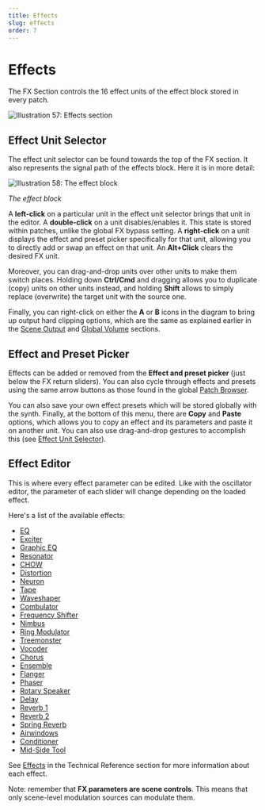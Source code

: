 ```yaml
---
title: Effects
slug: effects
order: 7
---
```


# Effects

The FX Section controls the 16 effect units of the effect block
stored in every patch.

![Illustration 57: Effects section](/images/manual-xt/Pictures/fxsection.png)

## Effect Unit Selector

The effect unit selector can be found towards the top of the FX section. It also represents the signal path
of the effects block. Here it is in more detail:

![Illustration 58: The effect block](/images/manual-xt/Pictures/illu18.png)

_The effect block_

A **left-click** on a particular unit in the effect unit selector brings that unit in the editor.
A **double-click** on a unit disables/enables it. This state is stored within patches,
unlike the global FX bypass setting.
A **right-click** on a unit displays the effect and preset picker specifically for that unit, allowing you to directly
add or swap an effect on that unit.
An **Alt+Click** clears the desired FX unit.

Moreover, you can drag-and-drop units over other units to make them switch places. Holding down **Ctrl/Cmd** and
dragging allows you to duplicate (copy) units on other units instead, and holding **Shift** allows to simply replace
(overwrite) the target unit with the source one.

Finally, you can right-click on either the **A** or **B** icons in the diagram to bring up output hard clipping
options, which are the same as explained earlier in the [Scene Output](#scene-output)
and [Global Volume](#fx-bypass-character-global-volume) sections.

## Effect and Preset Picker

Effects can be added or removed from the **Effect and preset picker**
(just below the FX return sliders). You can also cycle through effects and presets using the
same arrow buttons as those found in the global [Patch Browser](#patch-browser).

You can also save your own effect presets which will be stored globally with
the synth. Finally, at the bottom of this menu, there are **Copy** and **Paste** options,
which allows you to copy an effect and its parameters and paste it on another unit.
You can also use drag-and-drop gestures to accomplish this
(see [Effect Unit Selector](#effect-unit-selector)).

## Effect Editor

This is where every effect parameter can be edited. Like with the oscillator editor, the parameter of each slider
will change depending on the loaded effect.

Here's a list of the available effects:

-   [EQ](#eq)
-   [Exciter](#exciter)
-   [Graphic EQ](#graphic-eq)
-   [Resonator](#resonator)
-   [CHOW](#chow)
-   [Distortion](#distortion)
-   [Neuron](#neuron)
-   [Tape](#tape)
-   [Waveshaper](#waveshaper-1)
-   [Combulator](#combulator)
-   [Frequency Shifter](#frequency-shifter)
-   [Nimbus](#nimbus)
-   [Ring Modulator](#ring-modulator)
-   [Treemonster](#treemonster)
-   [Vocoder](#vocoder)
-   [Chorus](#chorus)
-   [Ensemble](#ensemble)
-   [Flanger](#flanger)
-   [Phaser](#phaser)
-   [Rotary Speaker](#rotary-speaker)
-   [Delay](#delay)
-   [Reverb 1](#reverb-1)
-   [Reverb 2](#reverb-2)
-   [Spring Reverb](#spring-reverb)
-   [Airwindows](#airwindows)
-   [Conditioner](#conditioner)
-   [Mid-Side Tool](#mid-side-tool)

See [Effects](#effects-1) in the Technical Reference section for more information about each effect.

Note: remember that **FX parameters are scene controls**. This means that only scene-level modulation sources
can modulate them.
